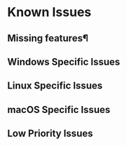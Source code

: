 # Known Issues

## Missing features¶

## Windows Specific Issues

## Linux Specific Issues

## macOS Specific Issues

## Low Priority Issues